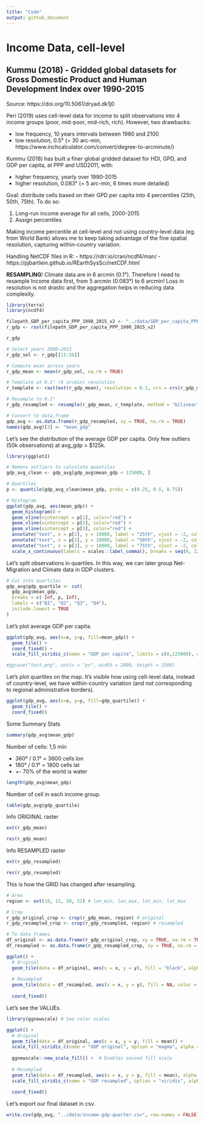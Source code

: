 ```yaml
---
title: "Code"
output: github_document
---
```


# Income Data, cell-level

## Kummu (2018) - Gridded global datasets for Gross Domestic Product and Human Development Index over 1990-2015

Source: https://doi.org/10.5061/dryad.dk1j0

Peri (2019) uses cell-level data for income to split observations into 4 income groups (poor, mid-poor, mid-rich, rich). However, two drawbacks:

- low frequency, 10 years intervals between 1980 and 2100
- low resolution, 0.5° (= 30 arc-min, https://www.inchcalculator.com/convert/degree-to-arcminute/)

Kummu (2018) has built a finer global gridded dataset for HDI, GPD, and GDP per capita, at PPP and USD2011, with:

- higher frequency, yearly over 1990-2015
- higher resolution, 0.083° (= 5 arc-min, 6 times more detailed)

Goal: distribute cells based on their GPD per capita into 4 percentiles (25th, 50th, 75th). To do so:

1) Long-run income average for all cells, 2000-2015
2) Assign percentiles

Making income percentile at cell-level and not using country-level data (eg. from World Bank) allows me to keep taking advantage of the fine spatial resolution, capturing within-country variation.

Handling NetCDF files in R:
- https://rdrr.io/cran/ncdf4/man/
- https://pjbartlein.github.io/REarthSysSci/netCDF.html

**RESAMPLING**! Climate data are in 6 arcmin (0.1°). Therefore I need to resample Income data first, from 5 arcmin (0.083°) to 6 arcmin! Loss in resolution is not drastic and the aggregation helps in reducing data complexity. 

```r
library(terra)
library(ncdf4)

filepath_GDP_per_capita_PPP_1990_2015_v2 <- "../data/GDP_per_capita_PPP_1990_2015_v2.nc"
r_gdp <- rast(filepath_GDP_per_capita_PPP_1990_2015_v2)

r_gdp
```

```r
# Select years 2000–2015
r_gdp_sel <- r_gdp[[11:26]]

# Compute mean across years
r_gdp_mean <- mean(r_gdp_sel, na.rm = TRUE)

# Template at 0.1° (6 arcmin) resolution
r_template <- rast(ext(r_gdp_mean), resolution = 0.1, crs = crs(r_gdp_mean))

# Resample to 0.1°
r_gdp_resampled <- resample(r_gdp_mean, r_template, method = "bilinear")

# Convert to data.frame
gdp_avg <- as.data.frame(r_gdp_resampled, xy = TRUE, na.rm = TRUE)
names(gdp_avg)[3] <- "mean_gdp"
```

Let's see the distribution of the average GDP per capita. Only few outliers (50k observations) at avg_gdp > $125k.

```r
library(ggplot2)

# Remove outliers to calculate quantiles
gdp_avg_clean <- gdp_avg[gdp_avg$mean_gdp < 125000, ]

# Quartiles
p <- quantile(gdp_avg_clean$mean_gdp, probs = c(0.25, 0.5, 0.75))

# Histogram
ggplot(gdp_avg, aes(mean_gdp)) +
  geom_histogram() +
  geom_vline(xintercept = p[1], color="red") +
  geom_vline(xintercept = p[2], color="red") +
  geom_vline(xintercept = p[3], color="red") +
  annotate("text", x = p[1], y = 10000, label = "25th", vjust = -2, color = "red") +
  annotate("text", x = p[2], y = 10000, label = "50th", vjust = -2, color = "red") +
  annotate("text", x = p[3], y = 10000, label = "75th", vjust = -2, color = "red") +
  scale_x_continuous(labels = scales::label_comma(), breaks = seq(0, 125000, by=25000))
```

Let's split observations in quartiles. In this way, we can later group Net-Migration and Climate data in GDP clusters.

```r
# Cut into quartiles
gdp_avg$gdp_quartile <- cut(
  gdp_avg$mean_gdp,
  breaks = c(-Inf, p, Inf),
  labels = c("Q1", "Q2", "Q3", "Q4"),
  include.lowest = TRUE
)
```

Let's plot average GDP per capita.

```r
ggplot(gdp_avg, aes(x=x, y=y, fill=mean_gdp)) +
  geom_tile() +
  coord_fixed() +
  scale_fill_viridis_c(name = "GDP per capita", limits = c(0,125000), oob = scales::squish)

#ggsave("test.png", units = "px", width = 2000, height = 1500)
```

Let's plot quartiles on the map. It's visible how using cell-level data, instead of country-level, we have within-country variation (and not corresponding to regional administrative borders).

```r
ggplot(gdp_avg, aes(x=x, y=y, fill=gdp_quartile)) +
  geom_tile() +
  coord_fixed()
```

Some Summary Stats

```r
summary(gdp_avg$mean_gdp)
```

Number of cells: 1,5 mln

- 360° / 0.1° = 3600 cells lon
- 180° / 0.1° = 1800 cells lat
- +- 70% of the world is water

```r
length(gdp_avg$mean_gdp)
```

Number of cell in each income group.

```r
table(gdp_avg$gdp_quartile)
```

Info ORIGINAL raster

```r
ext(r_gdp_mean)
```

```r
res(r_gdp_mean)
```

Info RESAMPLED raster

```r
ext(r_gdp_resampled)
```

```r
res(r_gdp_resampled)
```

This is how the GRID has changed after resampling. 

```r
# Area
region <- ext(10, 11, 50, 51) # lon_min, lon_max, lat_min, lat_max

# Crop
r_gdp_original_crop <- crop(r_gdp_mean, region) # original
r_gdp_resampled_crop <- crop(r_gdp_resampled, region) # resampled

# To data frames
df_original <- as.data.frame(r_gdp_original_crop, xy = TRUE, na.rm = TRUE)
df_resampled <- as.data.frame(r_gdp_resampled_crop, xy = TRUE, na.rm = TRUE)

ggplot() +
  # Original
  geom_tile(data = df_original, aes(x = x, y = y), fill = "black", alpha = .5, color = "black", linewidth = 1) +
  
  # Resampled
  geom_tile(data = df_resampled, aes(x = x, y = y), fill = NA, color = "red", linewidth = 1) +
  
  coord_fixed()
```

Let's see the VALUEs.

```r
library(ggnewscale) # two color scales

ggplot() +
  # Original
  geom_tile(data = df_original, aes(x = x, y = y, fill = mean)) +
  scale_fill_viridis_c(name = "GDP original", option = "magma", alpha = .8) +
  
  ggnewscale::new_scale_fill() +  # Enables second fill scale
  
  # Resampled
  geom_tile(data = df_resampled, aes(x = x, y = y, fill = mean), alpha = .5, color = "black", linewidth = .5) +
  scale_fill_viridis_c(name = "GDP resampled", option = "viridis", alpha = 0.6) +
  
  coord_fixed()
```

Let's export our final dataset in csv.

```r
write.csv(gdp_avg, "../data/income-gdp-quarter.csv", row.names = FALSE)
```